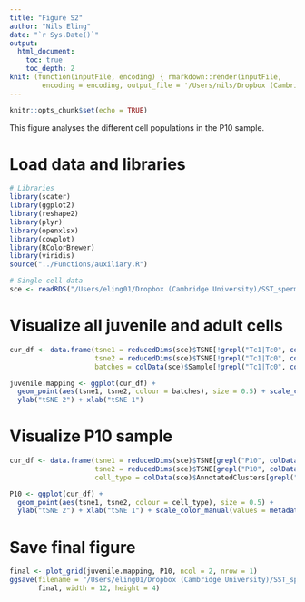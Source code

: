 ```yaml
---
title: "Figure S2"
author: "Nils Eling"
date: "`r Sys.Date()`"
output: 
  html_document:
    toc: true
    toc_depth: 2
knit: (function(inputFile, encoding) { rmarkdown::render(inputFile, 
        encoding = encoding, output_file = '/Users/nils/Dropbox (Cambridge University)/SST_spermatocytes/Analysis/Figures/Fig_3.html') })
---
```


```r
knitr::opts_chunk$set(echo = TRUE)
```

This figure analyses the different cell populations in the P10 sample.

# Load data and libraries

```r
# Libraries
library(scater)
library(ggplot2)
library(reshape2)
library(plyr)
library(openxlsx)
library(cowplot)
library(RColorBrewer)
library(viridis)
source("../Functions/auxiliary.R")

# Single cell data
sce <- readRDS("/Users/eling01/Dropbox (Cambridge University)/SST_spermatocytes/Analysis/data/10X_data/SCE_all_clusters.rds")
```

# Visualize all juvenile and adult cells

```r
cur_df <- data.frame(tsne1 = reducedDims(sce)$TSNE[!grepl("Tc1|Tc0", colData(sce)$Sample),1],
                     tsne2 = reducedDims(sce)$TSNE[!grepl("Tc1|Tc0", colData(sce)$Sample),2],
                     batches = colData(sce)$Sample[!grepl("Tc1|Tc0", colData(sce)$Sample)]) 

juvenile.mapping <- ggplot(cur_df) +
  geom_point(aes(tsne1, tsne2, colour = batches), size = 0.5) + scale_color_brewer(palette = "Set3") + 
  ylab("tSNE 2") + xlab("tSNE 1")

```

# Visualize P10 sample

```r
cur_df <- data.frame(tsne1 = reducedDims(sce)$TSNE[grepl("P10", colData(sce)$Sample),1],
                     tsne2 = reducedDims(sce)$TSNE[grepl("P10", colData(sce)$Sample),2],
                     cell_type = colData(sce)$AnnotatedClusters[grepl("P10", colData(sce)$Sample)]) 

P10 <- ggplot(cur_df) +
  geom_point(aes(tsne1, tsne2, colour = cell_type), size = 0.5) + 
  ylab("tSNE 2") + xlab("tSNE 1") + scale_color_manual(values = metadata(sce)$color_vector)
```


# Save final figure

```r
final <- plot_grid(juvenile.mapping, P10, ncol = 2, nrow = 1)
ggsave(filename = "/Users/eling01/Dropbox (Cambridge University)/SST_spermatocytes/Analysis/Figures/Fig_S2/Fig_S2.pdf", 
       final, width = 12, height = 4)
```
